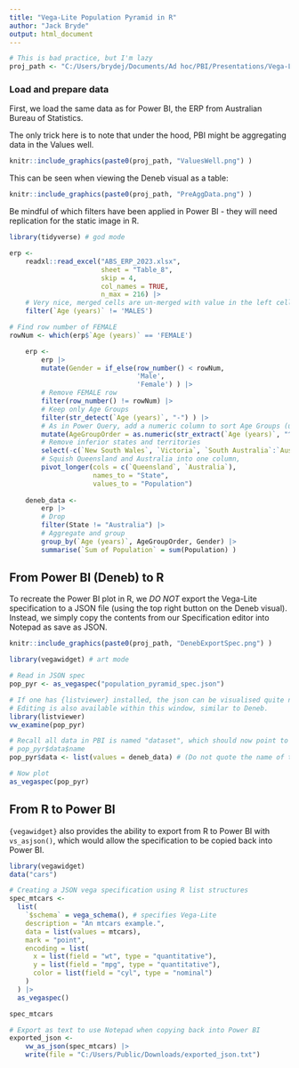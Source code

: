 ---
title: "Vega-Lite Population Pyramid in R"
author: "Jack Bryde"
output: html_document
---

```{r set_wd, echo=FALSE}
# This is bad practice, but I'm lazy
proj_path <- "C:/Users/brydej/Documents/Ad hoc/PBI/Presentations/Vega-Lite for PBI and R/"
```

### Load and prepare data

First, we load the same data as for Power BI, the ERP from Australian Bureau of Statistics.

The only trick here is to note that under the hood, PBI might be aggregating data in the Values well.

```{r fig_ValuesWell, echo=FALSE, out.width="25%", out.height="25%", fig.border="1px solid #000", fig.align="center", fig.cap="Note the columns used in Power BI, with POPULATION aggregated by sum"}
knitr::include_graphics(paste0(proj_path, "ValuesWell.png") )
```

This can be seen when viewing the Deneb visual as a table:

```{r fig_PreAggData, echo=FALSE, out.width="40%", out.height="40%", fig.border="1px solid #000", fig.align="center", fig.cap="Mimic this table when using R"}
knitr::include_graphics(paste0(proj_path, "PreAggData.png") )
```

Be mindful of which filters have been applied in Power BI - they will need replication for the static image in R.

```{r setup, echo = TRUE, message = FALSE}
library(tidyverse) # god mode

erp <- 
    readxl::read_excel("ABS_ERP_2023.xlsx",
                       sheet = "Table_8",
                       skip = 4,
                       col_names = TRUE,
                       n_max = 216) |> 
    # Very nice, merged cells are un-merged with value in the left cell
    filter(`Age (years)` != 'MALES')

# Find row number of FEMALE
rowNum <- which(erp$`Age (years)` == 'FEMALE')

    erp <- 
        erp |> 
        mutate(Gender = if_else(row_number() < rowNum,
                                'Male',
                                'Female') ) |> 
        # Remove FEMALE row
        filter(row_number() != rowNum) |> 
        # Keep only Age Groups
        filter(str_detect(`Age (years)`, "-") ) |> 
        # As in Power Query, add a numeric column to sort Age Groups (using Regex to extract chars before "-")
        mutate(AgeGroupOrder = as.numeric(str_extract(`Age (years)`, "^[^-]+") ) ) |> 
        # Remove inferior states and territories
        select(-c(`New South Wales`, `Victoria`, `South Australia`:`Australian Capital Territory`) ) |> 
        # Squish Queensland and Australia into one column,
        pivot_longer(cols = c(`Queensland`, `Australia`),
                     names_to = "State",
                     values_to = "Population")
    
    deneb_data <- 
        erp |> 
        # Drop
        filter(State != "Australia") |> 
        # Aggregate and group
        group_by(`Age (years)`, AgeGroupOrder, Gender) |> 
        summarise(`Sum of Population` = sum(Population) )

```

## From Power BI (Deneb) to R

To recreate the Power BI plot in R, we _DO NOT_ export the Vega-Lite specification to a JSON file (using the top right button on the Deneb visual). Instead, we simply copy the contents from our Specification editor into Notepad as save as JSON. 

```{r fig_DenebExportSpec, echo=FALSE, out.width="40%", out.height="40%", fig.border="1px solid #000", fig.align="center", fig.cap="Copy all of this into Notepad"}
knitr::include_graphics(paste0(proj_path, "DenebExportSpec.png") )
```

```{r plot, echo = TRUE, warning = FALSE}

library(vegawidget) # art mode

# Read in JSON spec
pop_pyr <- as_vegaspec("population_pyramid_spec.json")

# If one has {listviewer} installed, the json can be visualised quite nicely.
# Editing is also available within this window, similar to Deneb.
library(listviewer)
vw_examine(pop_pyr)

# Recall all data in PBI is named "dataset", which should now point to our df
# pop_pyr$data$name 
pop_pyr$data <- list(values = deneb_data) # (Do not quote the name of the dataset)
```

```{r vegaplot, fig.align="center", fig.cap="Exactly as in Power BI"}
# Now plot
as_vegaspec(pop_pyr)

```

## From R to Power BI

`{vegawidget}` also provides the ability to export from R to Power BI with `vs_asjson()`, which would allow the specification  to be copied back into Power BI.

```{r plot_from_scratch, echo=TRUE, warning=FALSE, fig.align="center"}
library(vegawidget)
data("cars")

# Creating a JSON vega specification using R list structures
spec_mtcars <-
  list(
    `$schema` = vega_schema(), # specifies Vega-Lite
    description = "An mtcars example.",
    data = list(values = mtcars),
    mark = "point",
    encoding = list(
      x = list(field = "wt", type = "quantitative"),
      y = list(field = "mpg", type = "quantitative"),
      color = list(field = "cyl", type = "nominal")
    )
  ) |> 
  as_vegaspec()

spec_mtcars

# Export as text to use Notepad when copying back into Power BI
exported_json <- 
    vw_as_json(spec_mtcars) |> 
    write(file = "C:/Users/Public/Downloads/exported_json.txt")

```

